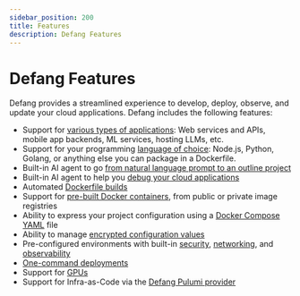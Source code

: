```yaml
---
sidebar_position: 200
title: Features
description: Defang Features
---
```


# Defang Features

Defang provides a streamlined experience to develop, deploy, observe, and update your cloud applications. Defang includes the following features:

- Support for [various types of applications](/docs/intro/use-cases): Web services and APIs, mobile app backends, ML services, hosting LLMs, etc.
- Support for your programming [language of choice](https://defang.io/#samples): Node.js, Python, Golang, or anything else you can package in a Dockerfile.
- Built-in AI agent to go [from natural language prompt to an outline project](/docs/concepts/generate)
- Built-in AI agent to help you [debug your cloud applications](/docs/concepts/debug)
- Automated [Dockerfile builds](/docs/concepts/deployments)
- Support for [pre-built Docker containers](/docs/tutorials/deploy-container-using-the-cli), from public or private image registries
- Ability to express your project configuration using a [Docker Compose YAML](/docs/concepts/compose) file
- Ability to manage [encrypted configuration values](/docs/concepts/configuration)
- Pre-configured environments with built-in [security](/docs/concepts/security), [networking](/docs/concepts/networking), and [observability](/docs/concepts/observability)
- [One-command deployments](/docs/getting-started#install-the-defang-cli)
- Support for [GPUs](/docs/concepts/resources)
- Support for Infra-as-Code via the [Defang Pulumi provider](/docs/concepts/pulumi)
